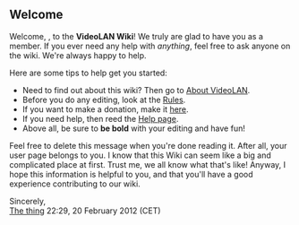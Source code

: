 ==Welcome==
Welcome, {{PAGENAME}}, to the '''VideoLAN Wiki'''! We truly are glad to have you as a member. If you ever need any help with ''anything'', feel free to ask anyone on the wiki. We're always happy to help.

Here are some tips to help get you started:
* Need to find out about this wiki? Then go to [[VideoLAN Wiki:About|About VideoLAN]].
* Before you do any editing, look at the [[VideoLAN Wiki:Rules|Rules]].
* If you want to make a donation, make it [[VideoLAN Wiki:Site support|here]].
* If you need help, then reed the [[Help:Contents|Help page]].
* Above all, be sure to '''be bold''' with your editing and have fun!

Feel free to delete this message when you're done reading it. After all, your user page belongs to you. I know that this Wiki can seem like a big and complicated place at first. Trust me, we all know what that's like! Anyway, I hope this information is helpful to you, and that you'll have a good experience contributing to our wiki.

Sincerely,<br/>
[[User:The thing|The thing]] 22:29, 20 February 2012 (CET)